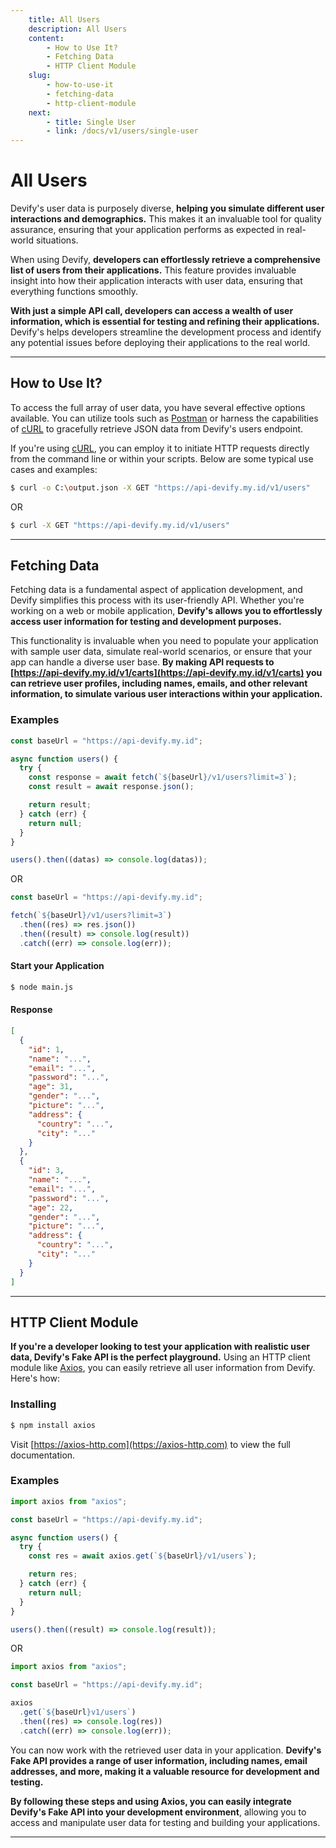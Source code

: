 ```yaml
---
    title: All Users
    description: All Users
    content:
        - How to Use It?
        - Fetching Data
        - HTTP Client Module
    slug:
        - how-to-use-it
        - fetching-data
        - http-client-module
    next:
        - title: Single User
        - link: /docs/v1/users/single-user
---
```


# All Users

Devify's user data is purposely diverse, **helping you simulate different user interactions and demographics.** This makes it an invaluable tool for quality assurance, ensuring that your application performs as expected in real-world situations.

When using Devify, **developers can effortlessly retrieve a comprehensive list of users from their applications.** This feature provides invaluable insight into how their application interacts with user data, ensuring that everything functions smoothly.

**With just a simple API call, developers can access a wealth of user information, which is essential for testing and refining their applications.** Devify's helps developers streamline the development process and identify any potential issues before deploying their applications to the real world.

---

## How to Use It?

To access the full array of user data, you have several effective options available. You can utilize tools such as [Postman](https://postman.com) or harness the capabilities of [cURL](https://curl.se) to gracefully retrieve JSON data from Devify's users endpoint.

If you're using [cURL](https://curl.se), you can employ it to initiate HTTP requests directly from the command line or within your scripts. Below are some typical use cases and examples:

```bash
$ curl -o C:\output.json -X GET "https://api-devify.my.id/v1/users"
```

OR

```bash
$ curl -X GET "https://api-devify.my.id/v1/users"
```

---

## Fetching Data

Fetching data is a fundamental aspect of application development, and Devify simplifies this process with its user-friendly API. Whether you're working on a web or mobile application, **Devify's allows you to effortlessly access user information for testing and development purposes.**

This functionality is invaluable when you need to populate your application with sample user data, simulate real-world scenarios, or ensure that your app can handle a diverse user base. **By making API requests to [https://api-devify.my.id/v1/carts](https://api-devify.my.id/v1/carts) you can retrieve user profiles, including names, emails, and other relevant information, to simulate various user interactions within your application.**

### Examples

```js
const baseUrl = "https://api-devify.my.id";

async function users() {
  try {
    const response = await fetch(`${baseUrl}/v1/users?limit=3`);
    const result = await response.json();

    return result;
  } catch (err) {
    return null;
  }
}

users().then((datas) => console.log(datas));
```

OR

```js
const baseUrl = "https://api-devify.my.id";

fetch(`${baseUrl}/v1/users?limit=3`)
  .then((res) => res.json())
  .then((result) => console.log(result))
  .catch((err) => console.log(err));
```

#### Start your Application

```bash
$ node main.js
```

#### Response

```json
[
  {
    "id": 1,
    "name": "...",
    "email": "...",
    "password": "...",
    "age": 31,
    "gender": "...",
    "picture": "...",
    "address": {
      "country": "...",
      "city": "..."
    }
  },
  {
    "id": 3,
    "name": "...",
    "email": "...",
    "password": "...",
    "age": 22,
    "gender": "...",
    "picture": "...",
    "address": {
      "country": "...",
      "city": "..."
    }
  }
]
```

---

## HTTP Client Module

**If you're a developer looking to test your application with realistic user data, Devify's Fake API is the perfect playground.** Using an HTTP client module like [Axios](https://axios-http.com), you can easily retrieve all user information from Devify. Here's how:

### Installing

```bash
$ npm install axios
```

Visit [https://axios-http.com](https://axios-http.com) to view the full documentation.

### Examples

```js
import axios from "axios";

const baseUrl = "https://api-devify.my.id";

async function users() {
  try {
    const res = await axios.get(`${baseUrl}/v1/users`);

    return res;
  } catch (err) {
    return null;
  }
}

users().then((result) => console.log(result));
```

OR

```js
import axios from "axios";

const baseUrl = "https://api-devify.my.id";

axios
  .get(`${baseUrl}v1/users`)
  .then((res) => console.log(res))
  .catch((err) => console.log(err));
```

You can now work with the retrieved user data in your application. **Devify's Fake API provides a range of user information, including names, email addresses, and more, making it a valuable resource for development and testing.**

**By following these steps and using Axios, you can easily integrate Devify's Fake API into your development environment**, allowing you to access and manipulate user data for testing and building your applications.

---

